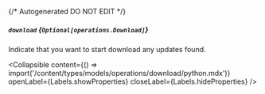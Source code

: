 {/* Autogenerated DO NOT EDIT  */}

##### `download` *{`Optional[operations.Download]`}*
Indicate that you want to start download any updates found.

<Collapsible content={() => import('/content/types/models/operations/download/python.mdx')} openLabel={Labels.showProperties} closeLabel={Labels.hideProperties} />



